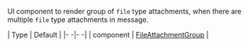 UI component to render group of `file` type attachments, when there are multiple `file` type attachments in message.

| Type | Default |
|- -|- -|
| component | [FileAttachmentGroup](/reactnative/ui-components/file-attachment-group) |
